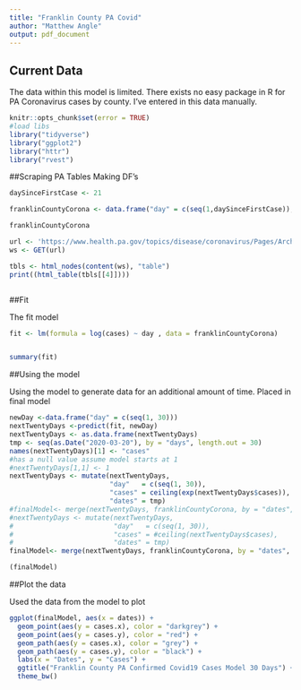 ```yaml
---
title: "Franklin County PA Covid"
author: "Matthew Angle"
output: pdf_document
---
```


## Current Data

The data within this model is limited. There exists no easy package in R for PA Coronavirus cases by county. I've entered in this data manually. 

```r
knitr::opts_chunk$set(error = TRUE)
#load libs
library("tidyverse")
library("ggplot2")
library("httr")
library("rvest")

```

##Scraping PA Tables Making DF's

```r

daySinceFirstCase <- 21

franklinCountyCorona <- data.frame("day" = c(seq(1,daySinceFirstCase)), "dates" = seq(as.Date("2020-03-20"), by = "days", length.out = daySinceFirstCase), "cases" = c(1, 1, 1, 1, 3, 5, 5, 5, 7, 11, 12, 19, 21, 23, 26, 30, 32, 39, 43, 52, 57))

franklinCountyCorona

url <- 'https://www.health.pa.gov/topics/disease/coronavirus/Pages/Archives.aspx'
ws <- GET(url)

tbls <- html_nodes(content(ws), "table")
print((html_table(tbls[[4]])))



```


##Fit

The fit model

```r

fit <- lm(formula = log(cases) ~ day , data = franklinCountyCorona)


summary(fit)

````


##Using the model

Using the model to generate data for an additional amount of time. Placed in final model

```r
newDay <-data.frame("day" = c(seq(1, 30)))
nextTwentyDays <-predict(fit, newDay)
nextTwentyDays <- as.data.frame(nextTwentyDays)
tmp <- seq(as.Date("2020-03-20"), by = "days", length.out = 30)
names(nextTwentyDays)[1] <- "cases"
#has a null value assume model starts at 1
#nextTwentyDays[1,1] <- 1
nextTwentyDays <- mutate(nextTwentyDays, 
                         "day"   = c(seq(1, 30)), 
                         "cases" = ceiling(exp(nextTwentyDays$cases)), 
                         "dates" = tmp)
#finalModel<- merge(nextTwentyDays, franklinCountyCorona, by = "dates", all = TRUE)
#nextTwentyDays <- mutate(nextTwentyDays, 
#                         "day"   = c(seq(1, 30)), 
#                         "cases" = #ceiling(nextTwentyDays$cases), 
#                         "dates" = tmp)
finalModel<- merge(nextTwentyDays, franklinCountyCorona, by = "dates", all = TRUE)

(finalModel)
````

##Plot the data

Used the data from the model to plot 

```r
ggplot(finalModel, aes(x = dates)) +
  geom_point(aes(y = cases.x), color = "darkgrey") +
  geom_point(aes(y = cases.y), color = "red") +
  geom_path(aes(y = cases.x), color = "grey") +
  geom_path(aes(y = cases.y), color = "black") +
  labs(x = "Dates", y = "Cases") +
  ggtitle("Franklin County PA Confirmed Covid19 Cases Model 30 Days") +
  theme_bw()
```